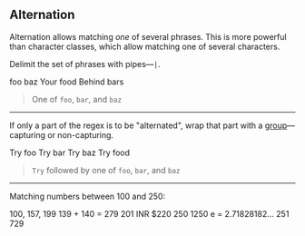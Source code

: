 ## Alternation

Alternation allows matching _one_ of several phrases. This is more powerful than character classes, which allow matching one of several characters.

Delimit the set of phrases with pipes—`|`.

<Example source="foo|bar|baz" flags="g">
    <String>foo baz</String>
    <String>Your food</String>
    <String>Behind bars</String>
</Example>

> One of `foo`, `bar`, and `baz`

---

If only a part of the regex is to be "alternated", wrap that part with a [group](/chapter/groups)—capturing or non-capturing.

<Example source="Try (foo|bar|baz)" flags="g">
    <String>Try foo</String>
    <String>Try bar</String>
    <String>Try baz</String>
    <String>Try food</String>
</Example>

> `Try` followed by one of `foo`, `bar`, and `baz`

---

Matching numbers between 100 and 250:

<Example source="1\d\d|2[0-4]\d|250" flags="g">
    <String>100, 157, 199</String>
    <String>139 + 140 = 279</String>
    <String>201 INR</String>
    <String>$220</String>
    <String>250</String>
    <String>1250</String>
    <String>e = 2.71828182...</String>
    <String>251</String>
    <String>729</String>
</Example>
